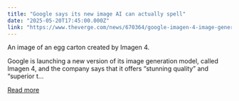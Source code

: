 ```yaml
---
title: "Google says its new image AI can actually spell"
date: "2025-05-20T17:45:00.000Z"
link: "https://www.theverge.com/news/670364/google-imagen-4-image-generation-spell-io-2025"
---
```


An image of an egg carton created by Imagen 4.

Google is launching a new version of its image generation model, called Imagen 4, and the company says that it offers “stunning quality” and “superior t...

[Read more](https://www.theverge.com/news/670364/google-imagen-4-image-generation-spell-io-2025)
